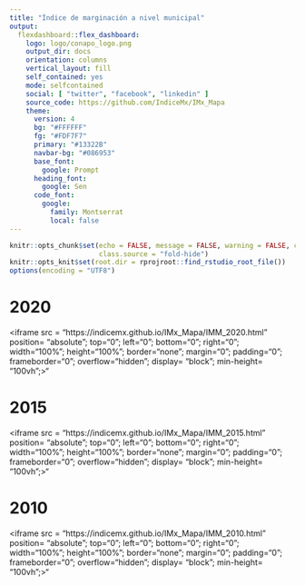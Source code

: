 ```yaml
---
title: "Índice de marginación a nivel municipal"
output: 
  flexdashboard::flex_dashboard:
    logo: logo/conapo_logo.png
    output_dir: docs
    orientation: columns
    vertical_layout: fill
    self_contained: yes
    mode: selfcontained
    social: [ "twitter", "facebook", "linkedin" ]
    source_code: https://github.com/IndiceMx/IMx_Mapa
    theme: 
      version: 4
      bg: "#FFFFFF"
      fg: "#FDF7F7" 
      primary: "#13322B"
      navbar-bg: "#086953"
      base_font: 
        google: Prompt
      heading_font:
        google: Sen
      code_font:
        google: 
          family: Montserrat
          local: false
---
```

<style>
img{
     max-width:48px;
     max-height:48px;
}
</style>
```r
knitr::opts_chunk$set(echo = FALSE, message = FALSE, warning = FALSE, cache=TRUE,
                      class.source = "fold-hide")
knitr::opts_knit$set(root.dir = rprojroot::find_rstudio_root_file())
options(encoding = "UTF8")
```



2020 {data-icon="fa-signal"}
=======================================================================

<!--html_preserve-->
<iframe src = "https://indicemx.github.io/IMx_Mapa/IMM_2020.html" position= "absolute"; top="0"; left="0"; bottom="0"; right="0"; width="100%"; height="100%"; border="none"; margin="0"; padding="0";  frameborder="0"; overflow="hidden"; display= "block";  min-height= "100vh";>"</iframe>
<!--/html_preserve-->


2015 {data-icon="fa-signal"}
=======================================================================

<!--html_preserve-->
<iframe src = "https://indicemx.github.io/IMx_Mapa/IMM_2015.html" position= "absolute"; top="0"; left="0"; bottom="0"; right="0"; width="100%"; height="100%"; border="none"; margin="0"; padding="0";  frameborder="0"; overflow="hidden"; display= "block";  min-height= "100vh";>"</iframe>
<!--/html_preserve-->

2010 {data-icon="fa-signal"}
=======================================================================

<!--html_preserve-->
<iframe src = "https://indicemx.github.io/IMx_Mapa/IMM_2010.html" position= "absolute"; top="0"; left="0"; bottom="0"; right="0"; width="100%"; height="100%"; border="none"; margin="0"; padding="0";  frameborder="0"; overflow="hidden"; display= "block";  min-height= "100vh";>"</iframe>
<!--/html_preserve-->


